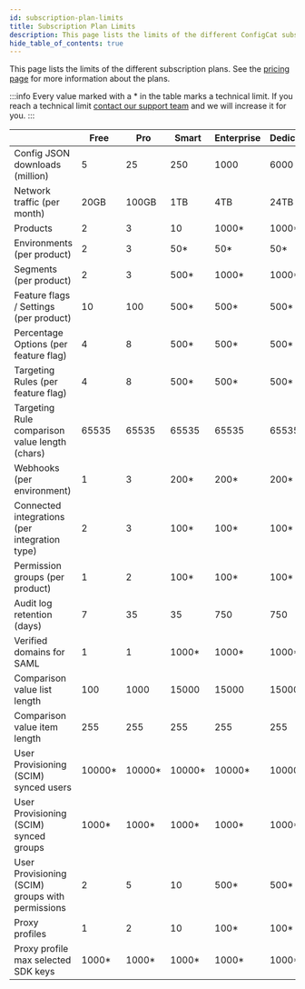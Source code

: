 ```yaml
---
id: subscription-plan-limits
title: Subscription Plan Limits
description: This page lists the limits of the different ConfigCat subscription plans.
hide_table_of_contents: true
---
```


This page lists the limits of the different subscription plans. See the [pricing page](https://configcat.com/pricing) for more information about the plans.

:::info 
Every value marked with a \* in the table marks a technical limit. If you reach a technical limit [contact our support team](https://configcat.com/support/) and we will increase it for you.
:::

|                                                  | Free    | Pro     | Smart   | Enterprise | Dedicated | Student | Teacher |
| ------------------------------------------------ | ------- | ------- | ------- | ---------- | --------- | ------- | ------- |
| Config JSON downloads (million)                  | 5       | 25      | 250     | 1000       | 6000      | 25      | 5       |
| Network traffic (per month)                      | 20GB    | 100GB   | 1TB     | 4TB        | 24TB      | 100GB   | 100GB   |
| Products                                         | 2       | 3       | 10      | 1000\*     | 1000\*    | 3       | 1000    |
| Environments (per product)                       | 2       | 3       | 50\*    | 50\*       | 50\*      | 3       | 2       |
| Segments (per product)                           | 2       | 3       | 500\*   | 1000\*     | 1000\*    | 3       | 3       |
| Feature flags / Settings (per product)           | 10      | 100     | 500\*   | 500\*      | 500\*     | 1000    | 10      |
| Percentage Options (per feature flag)            | 4       | 8       | 500\*   | 500\*      | 500\*     | 8       | 4       |
| Targeting Rules (per feature flag)               | 4       | 8       | 500\*   | 500\*      | 500\*     | 8       | 4       |
| Targeting Rule comparison value length (chars)   | 65535   | 65535   | 65535   | 65535      | 65535     | 65535   | 65535   |
| Webhooks (per environment)                       | 1       | 3       | 200\*   | 200\*      | 200\*     | 3       | 1       |
| Connected integrations (per integration type)    | 2       | 3       | 100\*   | 100\*      | 100\*     | 3       | 3       |
| Permission groups (per product)                  | 1       | 2       | 100\*   | 100\*      | 100\*     | 2       | 3       |
| Audit log retention (days)                       | 7       | 35      | 35      | 750        | 750       | 35      | 7       |
| Verified domains for SAML                        | 1       | 1       | 1000\*  | 1000\*     | 1000\*    | 1       | 1       |
| Comparison value list length                     | 100     | 1000    | 15000   | 15000      | 15000     | 1000    | 1000    |
| Comparison value item length                     | 255     | 255     | 255     | 255        | 255       | 255     | 255     |
| User Provisioning (SCIM) synced users            | 10000\* | 10000\* | 10000\* | 10000\*    | 10000\*   | 10000\* | 10000\* |
| User Provisioning (SCIM) synced groups           | 1000\*  | 1000\*  | 1000\*  | 1000\*     | 1000\*    | 1000\*  | 1000\*  |
| User Provisioning (SCIM) groups with permissions | 2       | 5       | 10      | 500\*      | 500\*     | 5\*     | 5\*     |
| Proxy profiles                                   | 1       | 2       | 10      | 100\*      | 100\*     | 2\*     | 2\*     |
| Proxy profile max selected SDK keys              | 1000\*  | 1000\*  | 1000\*  | 1000\*     | 1000\*    | 1000\*  | 1000\*  |
